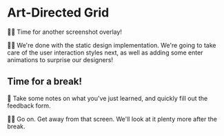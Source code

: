 # Art-Directed Grid

👨‍💼 Time for another screenshot overlay!

👨‍💼 We're done with the static design implementation. We're going to take care of the user interaction styles next, as well as adding some enter animations to surprise our designers!

## Time for a break!

📝 Take some notes on what you've just learned, and quickly fill out the feedback form.

👨‍💼 Go on. Get away from that screen. We'll look at it plenty more after the break.
